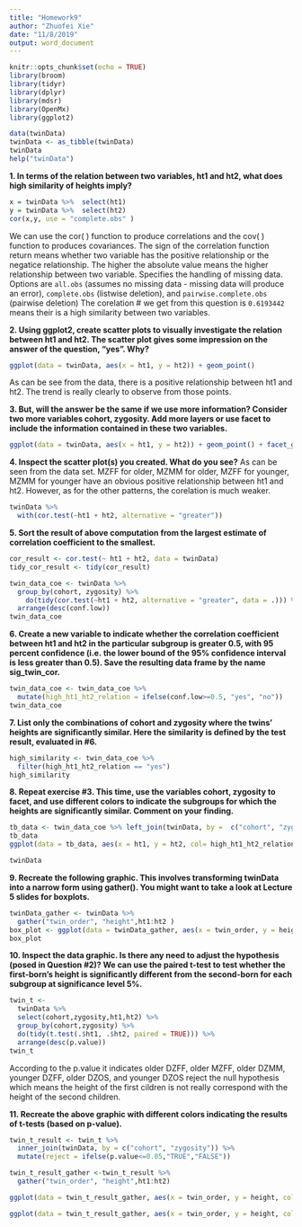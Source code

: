 ```yaml
---
title: "Homework9"
author: "Zhuofei Xie"
date: "11/8/2019"
output: word_document
---
```


```r
knitr::opts_chunk$set(echo = TRUE)
library(broom)
library(tidyr)
library(dplyr)
library(mdsr)
library(OpenMx)
library(ggplot2)
```

```r
data(twinData)
twinData <- as_tibble(twinData)
twinData
help("twinData")
```

**1. In terms of the relation between two variables, ht1 and ht2, what does high similarity of heights imply?** 
```r
x = twinData %>%  select(ht1)
y = twinData %>%  select(ht2)
cor(x,y, use = "complete.obs" )
```
We can use the cor( ) function to produce correlations and the cov( ) function to produces covariances.
The sign of the correlation function return means whether two variable has the positive relationship or the negatice relationship. The higher the absolute value means the higher relationship between two variable. 
Specifies the handling of missing data. Options are `all.obs` (assumes no missing data - missing data will produce an error), `complete.obs` (listwise deletion), and `pairwise.complete.obs` (pairwise deletion)
The corelation # we get from this question is `0.6193442` means their is a high similarity between two variables. 

**2. Using ggplot2, create scatter plots to visually investigate the relation between ht1 and ht2. The scatter plot gives some impression on the answer of the question, “yes”. Why?**
```r
ggplot(data = twinData, aes(x = ht1, y = ht2)) + geom_point()
```
As can be see from the data, there is a positive relationship between ht1 and ht2. The trend is really clearly to observe from those points. 


**3. But, will the answer be the same if we use more information? Consider two more variables cohort, zygosity. Add more layers or use facet to include the information contained in these two variables.**
```r
ggplot(data = twinData, aes(x = ht1, y = ht2)) + geom_point() + facet_grid(cohort ~ zygosity)
```


**4. Inspect the scatter plot(s) you created. What do you see?** 
As can be seen from the data set. MZFF for older, MZMM for older, MZFF for younger, MZMM for younger have an obvious positive relationship between ht1 and ht2. However, as for the other patterns, the corelation is much weaker. 

```r
twinData %>% 
  with(cor.test(~ht1 + ht2, alternative = "greater"))
```



**5. Sort the result of above computation from the largest estimate of correlation coefficient to the smallest.**
```r
cor_result <- cor.test(~ ht1 + ht2, data = twinData)
tidy_cor_result <- tidy(cor_result)

twin_data_coe <- twinData %>% 
  group_by(cohort, zygosity) %>% 
    do(tidy(cor.test(~ht1 + ht2, alternative = "greater", data = .))) %>% 
  arrange(desc(conf.low))
twin_data_coe
```

**6. Create a new variable to indicate whether the correlation coefficient between ht1 and ht2 in the particular subgroup is greater 0.5, with 95 percent confidence (i.e. the lower bound of the 95% confidence interval is less greater than 0.5). Save the resulting data frame by the name sig_twin_cor.**
```r
twin_data_coe <- twin_data_coe %>% 
  mutate(high_ht1_ht2_relation = ifelse(conf.low>=0.5, "yes", "no"))
twin_data_coe
```


**7. List only the combinations of cohort and zygosity where the twins’ heights are significantly similar. Here the similarity is defined by the test result, evaluated in #6.**
```r
high_similarity <- twin_data_coe %>% 
  filter(high_ht1_ht2_relation == "yes")
high_similarity
```


**8. Repeat exercise #3. This time, use the variables cohort, zygosity to facet, and use different colors to indicate the subgroups for which the heights are significantly similar. Comment on your finding.** 
```r
tb_data <- twin_data_coe %>% left_join(twinData, by =  c("cohort", "zygosity"))
tb_data
ggplot(data = tb_data, aes(x = ht1, y = ht2, col= high_ht1_ht2_relation)) + geom_point() + facet_grid(cohort ~ zygosity)
```
```r
twinData
```


**9. Recreate the following graphic. This involves transforming twinData into a narrow form using gather(). You might want to take a look at Lecture 5 slides for boxplots.** 
```r
twinData_gather <- twinData %>% 
  gather("twin_order", "height",ht1:ht2 )
box_plot <- ggplot(data = twinData_gather, aes(x = twin_order, y = height)) + geom_boxplot() + facet_grid(cohort~ zygosity)
box_plot
```


**10. Inspect the data graphic. Is there any need to adjust the hypothesis (posed in Question #2)? We can use the paired t-test to test whether the first-born’s height is significantly different from the second-born for each subgroup at significance level 5%.**

```r
twin_t <- 
  twinData %>% 
  select(cohort,zygosity,ht1,ht2) %>% 
  group_by(cohort,zygosity) %>%
  do(tidy(t.test(.$ht1, .$ht2, paired = TRUE))) %>% 
  arrange(desc(p.value))
twin_t
```
According to the p.value it indicates older DZFF, older MZFF, older DZMM, younger DZFF, older DZOS, and younger DZOS reject the null hypothesis which means the height of the first cildren is not really correspond with the height of the second children. 

**11. Recreate the above graphic with different colors indicating the results of t-tests (based on p-value).**
```r
twin_t_result <- twin_t %>% 
  inner_join(twinData, by = c("cohort", "zygosity")) %>% 
  mutate(reject = ifelse(p.value<=0.05,"TRUE","FALSE"))

twin_t_result_gather <-twin_t_result %>% 
  gather("twin_order", "height",ht1:ht2) 

ggplot(data = twin_t_result_gather, aes(x = twin_order, y = height, col = p.value)) + geom_boxplot() + facet_grid(cohort~ zygosity)

ggplot(data = twin_t_result_gather, aes(x = twin_order, y = height, col = reject)) + geom_boxplot() + facet_grid(cohort~ zygosity)
```


























